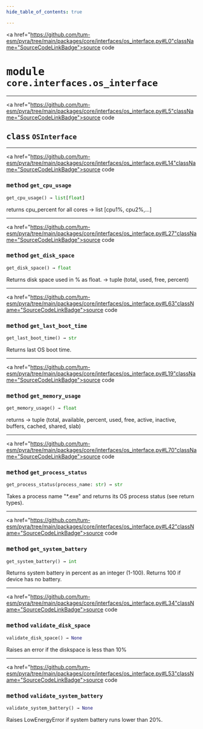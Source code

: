 ```yaml
---
hide_table_of_contents: true

---
```


<!-- markdownlint-disable -->

<a href="https://github.com/tum-esm/pyra/tree/main/packages/core/interfaces/os_interface.py#L0"className="SourceCodeLinkBadge">source code</a>

# <kbd>module</kbd> `core.interfaces.os_interface`






---

<a href="https://github.com/tum-esm/pyra/tree/main/packages/core/interfaces/os_interface.py#L5"className="SourceCodeLinkBadge">source code</a>

## <kbd>class</kbd> `OSInterface`







---

<a href="https://github.com/tum-esm/pyra/tree/main/packages/core/interfaces/os_interface.py#L14"className="SourceCodeLinkBadge">source code</a>

### <kbd>method</kbd> `get_cpu_usage`

```python
get_cpu_usage() → list[float]
```

returns cpu_percent for all cores -> list [cpu1%, cpu2%,...] 

---

<a href="https://github.com/tum-esm/pyra/tree/main/packages/core/interfaces/os_interface.py#L27"className="SourceCodeLinkBadge">source code</a>

### <kbd>method</kbd> `get_disk_space`

```python
get_disk_space() → float
```

Returns disk space used in % as float. 
-> tuple (total, used, free, percent) 

---

<a href="https://github.com/tum-esm/pyra/tree/main/packages/core/interfaces/os_interface.py#L63"className="SourceCodeLinkBadge">source code</a>

### <kbd>method</kbd> `get_last_boot_time`

```python
get_last_boot_time() → str
```

Returns last OS boot time. 

---

<a href="https://github.com/tum-esm/pyra/tree/main/packages/core/interfaces/os_interface.py#L19"className="SourceCodeLinkBadge">source code</a>

### <kbd>method</kbd> `get_memory_usage`

```python
get_memory_usage() → float
```

returns -> tuple (total, available, percent, used, free, active, inactive, buffers, cached, shared, slab) 

---

<a href="https://github.com/tum-esm/pyra/tree/main/packages/core/interfaces/os_interface.py#L70"className="SourceCodeLinkBadge">source code</a>

### <kbd>method</kbd> `get_process_status`

```python
get_process_status(process_name: str) → str
```

Takes a process name "*.exe" and returns its OS process status (see return types). 

---

<a href="https://github.com/tum-esm/pyra/tree/main/packages/core/interfaces/os_interface.py#L42"className="SourceCodeLinkBadge">source code</a>

### <kbd>method</kbd> `get_system_battery`

```python
get_system_battery() → int
```

Returns system battery in percent as an integer (1-100). Returns 100 if device has no battery. 

---

<a href="https://github.com/tum-esm/pyra/tree/main/packages/core/interfaces/os_interface.py#L34"className="SourceCodeLinkBadge">source code</a>

### <kbd>method</kbd> `validate_disk_space`

```python
validate_disk_space() → None
```

Raises an error if the diskspace is less than 10% 

---

<a href="https://github.com/tum-esm/pyra/tree/main/packages/core/interfaces/os_interface.py#L53"className="SourceCodeLinkBadge">source code</a>

### <kbd>method</kbd> `validate_system_battery`

```python
validate_system_battery() → None
```

Raises LowEnergyError if system battery runs lower than 20%. 


